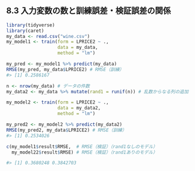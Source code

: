 ## 8.3 入力変数の数と訓練誤差・検証誤差の関係

```r
library(tidyverse)
library(caret)
my_data <- read.csv("wine.csv")
my_model1 <- train(form = LPRICE2 ~ .,
                   data = my_data,
                   method = "lm")

my_pred <- my_model1 %>% predict(my_data)
RMSE(my_pred, my_data$LPRICE2) # RMSE（訓練）
#> [1] 0.2586167
```

```r
n <- nrow(my_data) # データの件数
my_data2 <- my_data %>% mutate(rand1 = runif(n)) # 乱数からなる列の追加
```

```r
my_model2 <- train(form = LPRICE2 ~ .,
                   data = my_data2,
                   method = "lm")

my_pred2 <- my_model2 %>% predict(my_data2)
RMSE(my_pred2, my_data$LPRICE2) # RMSE（訓練）
#> [1] 0.2534026
```

```r
c(my_model1$result$RMSE,  # RMSE（検証）（rand1なしのモデル）
  my_model22$result$RMSE) # RMSE（検証）（rand1ありのモデル）

#> [1] 0.3680248 0.3842703
```

